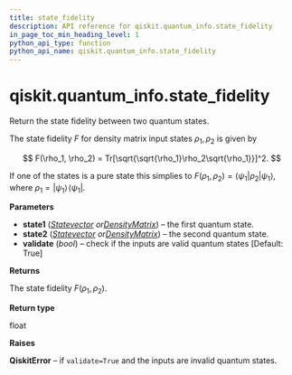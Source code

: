 ```yaml
---
title: state_fidelity
description: API reference for qiskit.quantum_info.state_fidelity
in_page_toc_min_heading_level: 1
python_api_type: function
python_api_name: qiskit.quantum_info.state_fidelity
---
```


<span id="qiskit-quantum-info-state-fidelity" />

# qiskit.quantum\_info.state\_fidelity

<Function id="qiskit.quantum_info.state_fidelity" isDedicatedPage={true} github="https://github.com/qiskit/qiskit/tree/stable/0.16/qiskit/quantum_info/states/measures.py" signature="state_fidelity(state1, state2, validate=True)">
  Return the state fidelity between two quantum states.

  The state fidelity $F$ for density matrix input states $\rho_1, \rho_2$ is given by

$$
F(\rho_1, \rho_2) = Tr[\sqrt{\sqrt{\rho_1}\rho_2\sqrt{\rho_1}}]^2.
$$

  If one of the states is a pure state this simplies to $F(\rho_1, \rho_2) = \langle\psi_1|\rho_2|\psi_1\rangle$, where $\rho_1 = |\psi_1\rangle\!\langle\psi_1|$.

  **Parameters**

  *   **state1** ([*Statevector*](qiskit.quantum_info.Statevector "qiskit.quantum_info.Statevector")  *or*[*DensityMatrix*](qiskit.quantum_info.DensityMatrix "qiskit.quantum_info.DensityMatrix")) – the first quantum state.
  *   **state2** ([*Statevector*](qiskit.quantum_info.Statevector "qiskit.quantum_info.Statevector")  *or*[*DensityMatrix*](qiskit.quantum_info.DensityMatrix "qiskit.quantum_info.DensityMatrix")) – the second quantum state.
  *   **validate** (*bool*) – check if the inputs are valid quantum states \[Default: True]

  **Returns**

  The state fidelity $F(\rho_1, \rho_2)$.

  **Return type**

  float

  **Raises**

  **QiskitError** – if `validate=True` and the inputs are invalid quantum states.
</Function>

